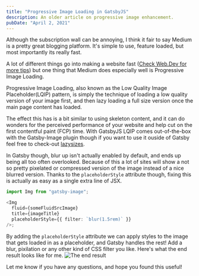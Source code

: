 ```yaml
---
title: "Progressive Image Loading in GatsbyJS"
description: An older article on progressive image enhancement.
pubDate: "April 2, 2021"
---
```


Although the subscription wall can be annoying, I think it fair to say Medium is a pretty great blogging platform. It's simple to use, feature loaded, but most importantly its really fast.

A lot of different things go into making a website fast ([Check Web.Dev for more tips](https://web.dev/fast/)) but one thing that Medium does especially well is Progressive Image Loading.

Progressive Image Loading, also known as the Low Quality Image Placeholder(LQIP) pattern, is simply the technique of loading a low quality version of your image first, and then lazy loading a full size version once the main page content has loaded.

The effect this has is a bit similar to using skeleton content, and it can do wonders for the perceived performance of your website and help cut on the first contentful paint (FCP) time. With GatsbyJS LQIP comes out-of-the-box with the Gatsby-Image plugin though if you want to use it ouside of Gatsby feel free to check-out [lazysizes](https://github.com/aFarkas/lazysizes#lqipblurry-image-placeholderblur-up-image-technique).

In Gatsby though, blur up isn't actually enabled by default, and ends up being all too often overlooked. Because of this a lot of sites will show a not so pretty pixelated or compressed version of the image instead of a nice blurred version. Thanks to the `placeholderStyle` attribute though, fixing this is actually as easy as a single extra line of JSX.

```typescript
import Img from "gatsby-image";

<Img
  fluid={someFluidSrcImage}
  title={imageTitle}
  placeholderStyle={{ filter: `blur(1.5rem)` }}
/>;
```

By adding the `placeholderStyle` attribute we can apply styles to the image that gets loaded in as a placeholder, and Gatsby handles the rest! Add a blur, pixilation or any other kind of CSS filter you like. Here's what the end result looks like for me.
![The end result](https://dev-to-uploads.s3.amazonaws.com/uploads/articles/vdaj6srojexoom3t9ynn.gif)

Let me know if you have any questions, and hope you found this useful!

